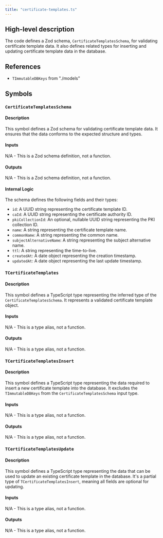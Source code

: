 ```yaml
---
title: "certificate-templates.ts"
---
```


## High-level description
The code defines a Zod schema, `CertificateTemplatesSchema`, for validating certificate template data. It also defines related types for inserting and updating certificate template data in the database.

## References
- `TImmutableDBKeys` from "./models"

## Symbols
### `CertificateTemplatesSchema`
#### Description
This symbol defines a Zod schema for validating certificate template data. It ensures that the data conforms to the expected structure and types.

#### Inputs
N/A - This is a Zod schema definition, not a function.

#### Outputs
N/A - This is a Zod schema definition, not a function.

#### Internal Logic
The schema defines the following fields and their types:
- `id`: A UUID string representing the certificate template ID.
- `caId`: A UUID string representing the certificate authority ID.
- `pkiCollectionId`: An optional, nullable UUID string representing the PKI collection ID.
- `name`: A string representing the certificate template name.
- `commonName`: A string representing the common name.
- `subjectAlternativeName`: A string representing the subject alternative name.
- `ttl`: A string representing the time-to-live.
- `createdAt`: A date object representing the creation timestamp.
- `updatedAt`: A date object representing the last update timestamp.

### `TCertificateTemplates`
#### Description
This symbol defines a TypeScript type representing the inferred type of the `CertificateTemplatesSchema`. It represents a validated certificate template object.

#### Inputs
N/A - This is a type alias, not a function.

#### Outputs
N/A - This is a type alias, not a function.

### `TCertificateTemplatesInsert`
#### Description
This symbol defines a TypeScript type representing the data required to insert a new certificate template into the database. It excludes the `TImmutableDBKeys` from the `CertificateTemplatesSchema` input type.

#### Inputs
N/A - This is a type alias, not a function.

#### Outputs
N/A - This is a type alias, not a function.

### `TCertificateTemplatesUpdate`
#### Description
This symbol defines a TypeScript type representing the data that can be used to update an existing certificate template in the database. It's a partial type of `TCertificateTemplatesInsert`, meaning all fields are optional for updating.

#### Inputs
N/A - This is a type alias, not a function.

#### Outputs
N/A - This is a type alias, not a function.
